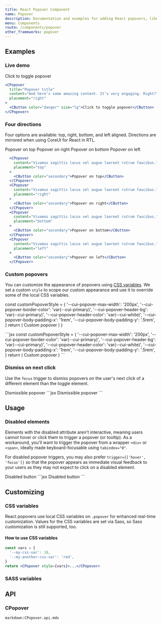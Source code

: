 ```yaml
---
title: React Popover Component
name: Popover
description: Documentation and examples for adding React popovers, like those found in iOS, to any element on your site.
menu: Components
route: /components/popover
other_frameworks: popover
---
```



## Examples

### Live demo

<Example>
  <CPopover
    title="Popover title"
    content="And here’s some amazing content. It’s very engaging. Right?"
    placement="right"
  >
    <CButton color="danger" size="lg">Click to toggle popover</CButton>
  </CPopover>
</Example>

```jsx
<CPopover
  title="Popover title"
  content="And here’s some amazing content. It’s very engaging. Right?"
  placement="right"
>
  <CButton color="danger" size="lg">Click to toggle popover</CButton>
</CPopover>
```

### Four directions

Four options are available: top, right, bottom, and left aligned. Directions are mirrored when using CoreUI for React in RTL.

<Example>
  <CPopover content="Vivamus sagittis lacus vel augue laoreet rutrum faucibus." placement="top">
    <CButton color="secondary">Popover on top</CButton>
  </CPopover>
  <CPopover content="Vivamus sagittis lacus vel augue laoreet rutrum faucibus." placement="right">
    <CButton color="secondary">Popover on right</CButton>
  </CPopover>
  <CPopover content="Vivamus sagittis lacus vel augue laoreet rutrum faucibus." placement="bottom">
    <CButton color="secondary">Popover on bottom</CButton>
  </CPopover>
  <CPopover content="Vivamus sagittis lacus vel augue laoreet rutrum faucibus." placement="left">
    <CButton color="secondary">Popover on left</CButton>
  </CPopover>
</Example>

```jsx
  <CPopover
    content="Vivamus sagittis lacus vel augue laoreet rutrum faucibus."
    placement="top"
  >
    <CButton color="secondary">Popover on top</CButton>
  </CPopover>
  <CPopover
    content="Vivamus sagittis lacus vel augue laoreet rutrum faucibus."
    placement="right"
  >
    <CButton color="secondary">Popover on right</CButton>
  </CPopover>
  <CPopover
    content="Vivamus sagittis lacus vel augue laoreet rutrum faucibus."
    placement="bottom"
  >
    <CButton color="secondary">Popover on bottom</CButton>
  </CPopover>
  <CPopover
    content="Vivamus sagittis lacus vel augue laoreet rutrum faucibus."
    placement="left"
  >
    <CButton color="secondary">Popover on left</CButton>
  </CPopover>
```

### Custom popovers

You can customize the appearance of popovers using [CSS variables](#css-variables). We set a custom `style` to scope our custom appearance and use it to override some of the local CSS variables.

  const customPopoverStyle = {
    '--cui-popover-max-width': '200px',
    '--cui-popover-border-color': 'var(--cui-primary)',
    '--cui-popover-header-bg': 'var(--cui-primary)',
    '--cui-popover-header-color': 'var(--cui-white)',
    '--cui-popover-body-padding-x': '1rem',
    '--cui-popover-body-padding-y': '.5rem',
  }
  return (
    <CPopover
      content="This popover is themed via CSS variables."
      placement="right"
      title="Custom popover"
      style={customPopoverStyle}
    >
      <CButton color="secondary">Custom popover</CButton>
    </CPopover>
  )
}

<Example>
  <CustomPopoversExample />
</Example>
```jsx
const customPopoverStyle = {
  '--cui-popover-max-width': '200px',
  '--cui-popover-border-color': 'var(--cui-primary)',
  '--cui-popover-header-bg': 'var(--cui-primary)',
  '--cui-popover-header-color': 'var(--cui-white)',
  '--cui-popover-body-padding-x': '1rem',
  '--cui-popover-body-padding-y': '.5rem',
}
return (
  <CPopover
    content="This popover is themed via CSS variables."
    placement="right"
    title="Custom popover"
    style={customPopoverStyle}
  >
    <CButton color="secondary">Custom popover</CButton>
  </CPopover>
)
```

### Dismiss on next click

Use the `focus` trigger to dismiss popovers on the user's next click of a different element than the toggle element.

<Example>
  <CPopover
    content="Vivamus sagittis lacus vel augue laoreet rutrum faucibus."
    placement="right"
    title="Dismissible popover"
    trigger="focus"
  >
    <CButton color="danger">Dismissible popover</CButton>
  </CPopover>
</Example>
```jsx
<CPopover
  content="Vivamus sagittis lacus vel augue laoreet rutrum faucibus."
  placement="right"
  title="Dismissible popover"
  trigger="focus"
>
  <CButton color="danger">Dismissible popover</CButton>
</CPopover>
```

## Usage

### Disabled elements

Elements with the disabled attribute aren't interactive, meaning users cannot hover or click them to trigger a popover (or tooltip). As a workaround, you'll want to trigger the popover from a wrapper `<div>` or `<span>`, ideally made keyboard-focusable using `tabindex="0"`.

For disabled popover triggers, you may also prefer `trigger={['hover', 'focus']}` so that the popover appears as immediate visual feedback to your users as they may not expect to click on a disabled element.

<Example>
  <CPopover
    content="Disabled popover"
    placement="right"
    trigger={['hover', 'focus']}
  >
    <span className="d-inline-block" tabIndex={0}>
      <CButton color="primary" disabled>Disabled button</CButton>
    </span>
  </CPopover>
</Example>
```jsx
<CPopover
  content="Disabled popover"
  placement="right"
  trigger={['hover', 'focus']}
>
  <span className="d-inline-block" tabIndex={0}>
    <CButton color="primary" disabled>Disabled button</CButton>
  </span>
</CPopover>
```


## Customizing

### CSS variables

React popovers use local CSS variables on `.popover` for enhanced real-time customization. Values for the CSS variables are set via Sass, so Sass customization is still supported, too.

<ScssDocs file="_popover.scss" capture="popover-css-vars"/>

#### How to use CSS variables

```jsx
const vars = {
  '--my-css-var': 10,
  '--my-another-css-var': 'red',
}
return <CPopover style={vars}>...</CPopover>
```

### SASS variables

<ScssDocs file="_variables.scss" capture="popover-variables"/>

## API

### CPopover

`markdown:CPopover.api.mdx`
